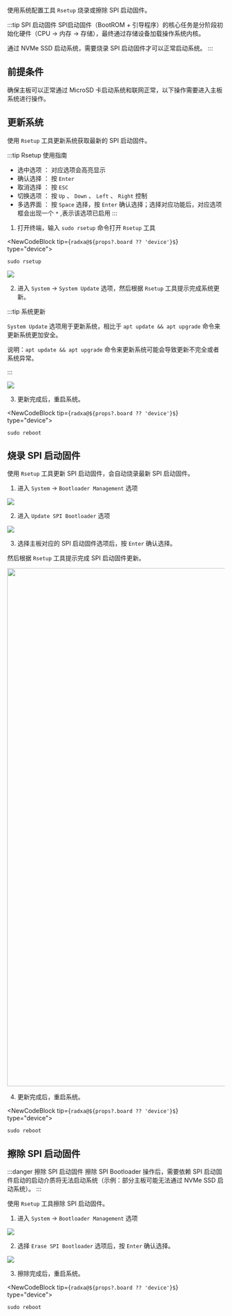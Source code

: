 
使用系统配置工具 `Rsetup` 烧录或擦除 SPI 启动固件。

:::tip SPI 启动固件
SPI启动固件（BootROM + 引导程序）的核心任务是分阶段初始化硬件（CPU → 内存 → 存储），最终通过存储设备加载操作系统内核。

通过 NVMe SSD 启动系统，需要烧录 SPI 启动固件才可以正常启动系统。
:::

## 前提条件

确保主板可以正常通过 MicroSD 卡启动系统和联网正常，以下操作需要进入主板系统进行操作。

## 更新系统

使用 `Rsetup` 工具更新系统获取最新的 SPI 启动固件。

:::tip Rsetup 使用指南

- 选中选项 ： 对应选项会高亮显示
- 确认选择 ： 按 `Enter`
- 取消选择 ： 按 `ESC`
- 切换选项 ： 按 `Up` 、 `Down` 、 `Left` 、 `Right` 控制
- 多选界面 ： 按 `Space` 选择，按 `Enter` 确认选择；选择对应功能后，对应选项框会出现一个 `*` ,表示该选项已启用
  :::

1. 打开终端，输入 `sudo rsetup` 命令打开 `Rsetup` 工具

<NewCodeBlock tip={`radxa@${props?.board ?? 'device'}$`} type="device">

```
sudo rsetup
```

</NewCodeBlock>

<div style={{ textAlign: "center" }}>
  <img
    src="/img/common/radxa-os/system-config/rsetup-system.webp"
    style={{ width: "100%", maxWidth: "1200px" }}
  />
</div>

2. 进入 `System` -> `System Update` 选项，然后根据 `Rsetup` 工具提示完成系统更新。

:::tip 系统更新

`System Update` 选项用于更新系统，相比于 `apt update && apt upgrade` 命令来更新系统更加安全。

说明：`apt update && apt upgrade` 命令来更新系统可能会导致更新不完全或者系统异常。

:::

<div style={{ textAlign: "center" }}>
  <img
    src="/img/common/radxa-os/system-config/rsetup-system-update.webp"
    style={{ width: "100%", maxWidth: "1200px" }}
  />
</div>

3. 更新完成后，重启系统。

<NewCodeBlock tip={`radxa@${props?.board ?? 'device'}$`} type="device">

```
sudo reboot
```

</NewCodeBlock>

## 烧录 SPI 启动固件

使用 `Rsetup` 工具更新 SPI 启动固件，会自动烧录最新 SPI 启动固件。

1. 进入 `System` -> `Bootloader Management` 选项

<div style={{ textAlign: "center" }}>
  <img
    src="/img/common/radxa-os/system-config/rsetup-system-boot-manage.webp"
    style={{ width: "100%", maxWidth: "1200px" }}
  />
</div>

2. 进入 `Update SPI Bootloader` 选项

<div style={{ textAlign: "center" }}>
  <img
    src="/img/common/radxa-os/system-config/rsetup-system-boot-manage-update-spi.webp"
    style={{ width: "100%", maxWidth: "1200px" }}
  />
</div>

3. 选择主板对应的 SPI 启动固件选项后，按 `Enter` 确认选择。

然后根据 `Rsetup` 工具提示完成 SPI 启动固件更新。

<Image
  src="/img/common/radxa-os/system-config/rsetup-system-boot-manage-update-spi-#board#.webp"
  board={props.board}
  fallback={props.board}
  width="1200"
/>

4. 更新完成后，重启系统。

<NewCodeBlock tip={`radxa@${props?.board ?? 'device'}$`} type="device">

```
sudo reboot
```

</NewCodeBlock>

## 擦除 SPI 启动固件

:::danger 擦除 SPI 启动固件
擦除 SPI Bootloader 操作后，需要依赖 SPI 启动固件启动的启动介质将无法启动系统（示例：部分主板可能无法通过 NVMe SSD 启动系统）。
:::

使用 `Rsetup` 工具擦除 SPI 启动固件。

1. 进入 `System` -> `Bootloader Management` 选项

<div style={{ textAlign: "center" }}>
  <img
    src="/img/common/radxa-os/system-config/rsetup-system-boot-manage.webp"
    style={{ width: "100%", maxWidth: "1200px" }}
  />
</div>

2. 选择 `Erase SPI Bootloader` 选项后，按 `Enter` 确认选择。

<div style={{ textAlign: "center" }}>
  <img
    src="/img/common/radxa-os/system-config/rsetup-system-boot-manage-erase-spi.webp"
    style={{ width: "100%", maxWidth: "1200px" }}
  />
</div>

3. 擦除完成后，重启系统。

<NewCodeBlock tip={`radxa@${props?.board ?? 'device'}$`} type="device">

```
sudo reboot
```

</NewCodeBlock>
